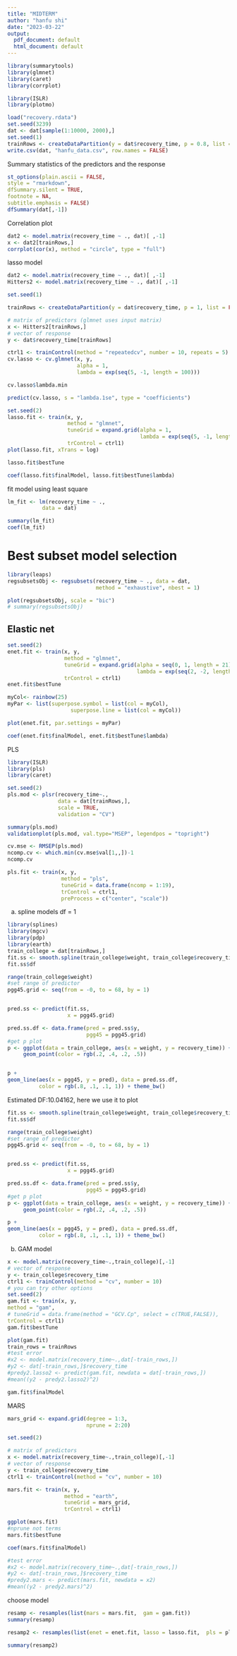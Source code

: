 ```yaml
---
title: "MIDTERM"
author: "hanfu shi"
date: "2023-03-22"
output:
  pdf_document: default
  html_document: default
---
```

```r

library(summarytools)
library(glmnet)
library(caret)
library(corrplot)

library(ISLR)
library(plotmo)

```

```r
load("recovery.rdata")
set.seed(3239) 
dat <- dat[sample(1:10000, 2000),]
set.seed(1)
trainRows <- createDataPartition(y = dat$recovery_time, p = 0.8, list = FALSE)
write.csv(dat, "hanfu_data.csv", row.names = FALSE)
```

Summary statistics of the predictors and the response
```r
st_options(plain.ascii = FALSE,
style = "rmarkdown",
dfSummary.silent = TRUE,
footnote = NA,
subtitle.emphasis = FALSE)
dfSummary(dat[,-1])

```

Correlation plot
```r
dat2 <- model.matrix(recovery_time ~ ., dat)[ ,-1]
x <- dat2[trainRows,]
corrplot(cor(x), method = "circle", type = "full")
```

lasso model
```r
dat2 <- model.matrix(recovery_time ~ ., dat)[ ,-1]
Hitters2 <- model.matrix(recovery_time ~ ., dat)[ ,-1]

set.seed(1)

trainRows <- createDataPartition(y = dat$recovery_time, p = 1, list = FALSE)

# matrix of predictors (glmnet uses input matrix)
x <- Hitters2[trainRows,]
# vector of response
y <- dat$recovery_time[trainRows]
```

```r
ctrl1 <- trainControl(method = "repeatedcv", number = 10, repeats = 5)
cv.lasso <- cv.glmnet(x, y, 
                      alpha = 1, 
                      lambda = exp(seq(5, -1, length = 100)))

cv.lasso$lambda.min

predict(cv.lasso, s = "lambda.1se", type = "coefficients")

set.seed(2)
lasso.fit <- train(x, y,
                   method = "glmnet",
                   tuneGrid = expand.grid(alpha = 1, 
                                          lambda = exp(seq(5, -1, length=100))),
                   trControl = ctrl1)
plot(lasso.fit, xTrans = log)

lasso.fit$bestTune

coef(lasso.fit$finalModel, lasso.fit$bestTune$lambda)


```


fit model using least square
```r
lm_fit <- lm(recovery_time ~ .,
           data = dat)

summary(lm_fit)
coef(lm_fit)
```

# Best subset model selection
```r
library(leaps)
regsubsetsObj <- regsubsets(recovery_time ~ ., data = dat, 
                            method = "exhaustive", nbest = 1) 

plot(regsubsetsObj, scale = "bic")
# summary(regsubsetsObj)
```

## Elastic net
```r

set.seed(2)
enet.fit <- train(x, y,
                  method = "glmnet",
                  tuneGrid = expand.grid(alpha = seq(0, 1, length = 21), 
                                         lambda = exp(seq(2, -2, length = 50))),
                  trControl = ctrl1)
enet.fit$bestTune

myCol<- rainbow(25)
myPar <- list(superpose.symbol = list(col = myCol),
                    superpose.line = list(col = myCol))

plot(enet.fit, par.settings = myPar)

coef(enet.fit$finalModel, enet.fit$bestTune$lambda)

```

PLS
```r

library(ISLR)
library(pls)
library(caret)

```


```r
set.seed(2)
pls.mod <- plsr(recovery_time~., 
                data = dat[trainRows,], 
                scale = TRUE,  
                validation = "CV")

summary(pls.mod)
validationplot(pls.mod, val.type="MSEP", legendpos = "topright")

cv.mse <- RMSEP(pls.mod)
ncomp.cv <- which.min(cv.mse$val[1,,])-1
ncomp.cv

pls.fit <- train(x, y,
                 method = "pls",
                 tuneGrid = data.frame(ncomp = 1:19),
                 trControl = ctrl1,
                 preProcess = c("center", "scale"))

```

a. spline models df = 1
```r
library(splines)
library(mgcv)
library(pdp)
library(earth)
train_college = dat[trainRows,]
fit.ss <- smooth.spline(train_college$weight, train_college$recovery_time)
fit.ss$df

range(train_college$weight)
#set range of predictor
pgg45.grid <- seq(from = -0, to = 68, by = 1)


pred.ss <- predict(fit.ss,
                   x = pgg45.grid)

pred.ss.df <- data.frame(pred = pred.ss$y,
                         pgg45 = pgg45.grid)
#get p plot
p <- ggplot(data = train_college, aes(x = weight, y = recovery_time)) +
     geom_point(color = rgb(.2, .4, .2, .5))


p +
geom_line(aes(x = pgg45, y = pred), data = pred.ss.df,
          color = rgb(.8, .1, .1, 1)) + theme_bw()

```
Estimated DF:10.04162, here we use it to plot
```r
fit.ss <- smooth.spline(train_college$weight, train_college$recovery_time,  df = 10.04162)
fit.ss$df

range(train_college$weight)
#set range of predictor
pgg45.grid <- seq(from = -0, to = 68, by = 1)


pred.ss <- predict(fit.ss,
                   x = pgg45.grid)

pred.ss.df <- data.frame(pred = pred.ss$y,
                         pgg45 = pgg45.grid)
#get p plot
p <- ggplot(data = train_college, aes(x = weight, y = recovery_time)) +
     geom_point(color = rgb(.2, .4, .2, .5))

p +
geom_line(aes(x = pgg45, y = pred), data = pred.ss.df,
          color = rgb(.8, .1, .1, 1)) + theme_bw()


```
b. GAM model
```r
x <- model.matrix(recovery_time~.,train_college)[,-1]
# vector of response
y <- train_college$recovery_time
ctrl1 <- trainControl(method = "cv", number = 10)
# you can try other options
set.seed(2)
gam.fit <- train(x, y,
method = "gam",
# tuneGrid = data.frame(method = "GCV.Cp", select = c(TRUE,FALSE)),
trControl = ctrl1)
gam.fit$bestTune

plot(gam.fit)
train_rows = trainRows
#test error
#x2 <- model.matrix(recovery_time~.,dat[-train_rows,])
#y2 <- dat[-train_rows,]$recovery_time
#predy2.lasso2 <- predict(gam.fit, newdata = dat[-train_rows,])
#mean((y2 - predy2.lasso2)^2)

gam.fit$finalModel
```

 MARS
```r
mars_grid <- expand.grid(degree = 1:3, 
                         nprune = 2:20)

set.seed(2)

# matrix of predictors 
x <- model.matrix(recovery_time~.,train_college)[,-1]
# vector of response
y <- train_college$recovery_time
ctrl1 <- trainControl(method = "cv", number = 10)

mars.fit <- train(x, y,
                  method = "earth",
                  tuneGrid = mars_grid,
                  trControl = ctrl1)

ggplot(mars.fit)
#nprune not terms
mars.fit$bestTune

coef(mars.fit$finalModel) 

#test error
#x2 <- model.matrix(recovery_time~.,dat[-train_rows,])
#y2 <- dat[-train_rows,]$recovery_time
#predy2.mars <- predict(mars.fit, newdata = x2)
#mean((y2 - predy2.mars)^2)
```
choose model
```r


resamp <- resamples(list(mars = mars.fit,  gam = gam.fit))
summary(resamp)

resamp2 <- resamples(list(enet = enet.fit, lasso = lasso.fit,  pls = pls.fit))

summary(resamp2)
```

```r

```


```r

```